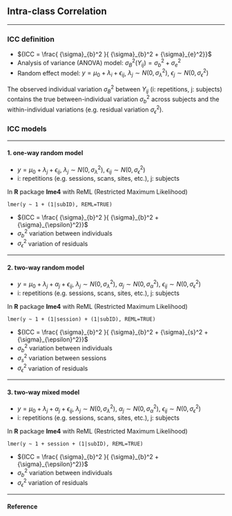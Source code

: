 ## Intra-class Correlation

----

### ICC definition  

- ${ICC = \frac{ {\sigma}_{b}^2 }{ {\sigma}_{b}^2 + {\sigma}_{e}^2}}$
- Analysis of variance (ANOVA) model: ${\sigma}_{B}^2(Y_{ij}) = {\sigma}_{b}^2 + {\sigma}_{e}^2$
- Random effect model: $y = {\mu}_{0} + {\lambda}_{i} + {\epsilon}_{ij}$, ${\lambda}_{j} \sim N(0, {\sigma}_{\lambda}^2)$, ${\epsilon}_{j} \sim N(0, {\sigma}_{\epsilon}^2)$


The observed individual variation ${\sigma}_{B}^2$ between $Y_{ij}$ (i: repetitions, j: subjects) contains the true between-individual variation ${\sigma}_{b}^2$ across subjects and the within-individual variations (e.g. residual variation ${\sigma}_{\epsilon}^2$).

### ICC models 

---- 

#### 1. one-way random model

- $y = {\mu}_{0} + {\lambda}_{j} + {\epsilon}_{ij}$, ${\lambda}_{j} \sim N(0, {\sigma}_{\lambda}^2)$, ${\epsilon}_{ij} \sim N(0, {\sigma}_{\epsilon}^2)$
- i: repetitions (e.g. sessions, scans, sites, etc.), j: subjects

In **R** package **lme4** with ReML (Restricted Maximum Likelihood)
```
lmer(y ~ 1 + (1|subID), REML=TRUE)
```


- ${ICC = \frac{ {\sigma}_{b}^2 }{ {\sigma}_{b}^2 + {\sigma}_{\epsilon}^2}}$
- ${\sigma}_{b}^2$ variation between individuals
- ${\sigma}_{\epsilon}^2$ variation of residuals 

----

#### 2. two-way random model 
- $y = {\mu}_{0} + {\lambda}_{j} + {\alpha}_{j} + {\epsilon}_{ij}$, ${\lambda}_{j} \sim N(0, {\sigma}_{\lambda}^2)$, ${\alpha}_{j} \sim N(0, {\sigma}_{\alpha}^2)$, ${\epsilon}_{ij} \sim N(0, {\sigma}_{\epsilon}^2)$
- i: repetitions (e.g. sessions, scans, sites, etc.), j: subjects

In **R** package **lme4** with ReML (Restricted Maximum Likelihood)
```
lmer(y ~ 1 + (1|session) + (1|subID), REML=TRUE)
```


- ${ICC = \frac{ {\sigma}_{b}^2 }{ {\sigma}_{b}^2 + {\sigma}_{s}^2 + {\sigma}_{\epsilon}^2}}$
- ${\sigma}_{b}^2$ variation between individuals
- ${\sigma}_{s}^2$ variation between sessions
- ${\sigma}_{\epsilon}^2$ variation of residuals 


----

#### 3. two-way mixed model 
- $y = {\mu}_{0} + {\lambda}_{j} + {\alpha}_{j} + {\epsilon}_{ij}$, ${\lambda}_{j} \sim N(0, {\sigma}_{\lambda}^2)$, ${\alpha}_{j} \sim N(0, {\sigma}_{\alpha}^2)$, ${\epsilon}_{ij} \sim N(0, {\sigma}_{\epsilon}^2)$
- i: repetitions (e.g. sessions, scans, sites, etc.), j: subjects

In **R** package **lme4** with ReML (Restricted Maximum Likelihood)
```
lmer(y ~ 1 + session + (1|subID), REML=TRUE)
```


- ${ICC = \frac{ {\sigma}_{b}^2 }{ {\sigma}_{b}^2 + {\sigma}_{\epsilon}^2}}$
- ${\sigma}_{b}^2$ variation between individuals
- ${\sigma}_{\epsilon}^2$ variation of residuals

----

#### Reference
